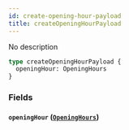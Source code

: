 ```yaml
---
id: create-opening-hour-payload
title: createOpeningHourPayload
---
```


No description

```graphql
type createOpeningHourPayload {
  openingHour: OpeningHours
}
```

### Fields

#### `openingHour` ([`OpeningHours`](/v1/objects/opening-hours))
